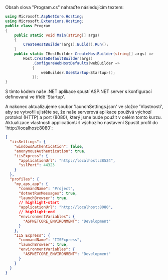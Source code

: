 Obsah slova "Program.cs" nahraďte následujícím textem:

```csharp title="Program.cs"
using Microsoft.AspNetCore.Hosting;
using Microsoft.Extensions.Hosting;
public class Program
{
    public static void Main(string[] args)
    {
        CreateHostBuilder(args).Build().Run();
    }
    public static IHostBuilder CreateHostBuilder(string[] args) =>
        Host.CreateDefaultBuilder(args)
            .ConfigureWebHostDefaults(webBuilder =>
            {
                webBuilder.UseStartup<Startup>();
            });
}
```

S tímto kódem naše .NET aplikace spustí ASP.NET server s konfigurací
definovaná ve třídě 'Startup'.

A nakonec aktualizujeme soubor 'launchSettings.json' ve složce 'Vlastnosti', aby se vytvořil
ujistěte se, že naše serverová aplikace používá výchozí protokol (HTTP) a port (8080), který jsme
bude použit v celém tomto kurzu. Aktualizace vlastnosti applicationUrl výchozího nastavení
Spustit profil do 'http://localhost:8080':

```json
{
  "iisSettings": {
    "windowsAuthentication": false,
    "anonymousAuthentication": true,
    "iisExpress": {
      "applicationUrl": "http://localhost:38524",
      "sslPort": 44323
    }
  },
  "profiles": {
    "my_aps_app": {
      "commandName": "Project",
      "dotnetRunMessages": true,
      "launchBrowser": true,
      // highlight-start
      "applicationUrl": "http://localhost:8080",
      // highlight-end
      "environmentVariables": {
        "ASPNETCORE_ENVIRONMENT": "Development"
      }
    },
    "IIS Express": {
      "commandName": "IISExpress",
      "launchBrowser": true,
      "environmentVariables": {
        "ASPNETCORE_ENVIRONMENT": "Development"
      }
    }
  }
}
```
